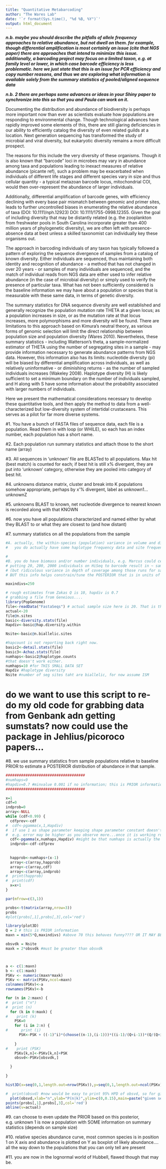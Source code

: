 ```yaml
---
title: "Quantitative Metabarcoding"
author: "The Wares Lab"
date: '`r format(Sys.time(), "%d %B, %Y")`'
output: html_document
---
```


***n.b. maybe you should describe the pitfalls of allele frequency approaches to relative abundance, but not dwell on them. for example, though differential amplification is most certainly an issue (cite that NGS paper) there are approaches that intend to minimize this issue. additionally, a barcoding project may focus on a limited taxon, e.g. at family level or lower, in which case barcode efficiency is less problematic. here we just state that this is an issue for PCR efficiency and copy number reasons, and thus we are exploring what information is available solely from the summary statistics of pooled/aligned sequence data***

***n.b. 2 there are perhaps some advances or ideas in your Shiny paper to synchronize into this so that you and Paula can work on it.***

Documenting the distribution and abundance of biodiversity is perhaps more important now than ever as scientists evaluate how populations are responding to environmental change. Though technological advances have rapidly improved some elements of this, there are still glaring deficiencies in our ability to efficiently catalog the diversity of even related guilds at a location. Next generation sequencing has transformed the study of microbial and viral diversity, but eukaryotic diversity remains a more difficult prospect.

The reasons for this include the very diversity of these organisms. Though it is also known that "barcode" loci in microbes may vary in abundance among taxa and populations leading to inexact measures of relative abundance (picante ref), such a problem may be exacerbated when individuals of different life stages and different species vary in size and thus cellular quantity - a typical metazoan barcode locus, mitochondrial COI, would then over-represent the abundance of larger individuals. 

Additionally, differential amplification of barcode genes, with efficiency declining with every base pair mismatch between genomic and primer sites, leads to further uncontrolled biases in enumerating the relative abundance of taxa (DOI: 10.1111/nph.12923) DOI: 10.1111/1755-0998.12355. Given the goal of including diversity that may be distantly related (e.g. the zooplankton from freshwater pools in South Carolina incorporate greater than 400 million years of phylogenetic diversity), we are often left with presence-absence data at best unless a skilled taxonomist can individually key these organisms out.

The approach in barcoding individuals of any taxon has typically followed a pattern of exploring the sequence divergence of samples from a catalog of known diversity. Either individuals are sequenced, thus maintaining both identity and recognition of abundance - a method that has not changed in over 20 years - or samples of many individuals are sequenced, and the match of individual reads from NGS data are either used to infer relative abundance (in the case of microbial diversity) or simply used to verify the presence of particular taxa. What has not been sufficiently considered is the baseline information we may have about a population or species that is measurable with these same data, in terms of genetic diversity.

The summary statistics for DNA sequence diversity are well established and generally recognize the population mutation rate THETA at a given locus; as a population increases in size, or as the mutation rate at that locus increases, more polymorphisms and more diversity will be found. There are limitations to this approach based on Kimura's neutral theory, as various forms of genomic selection will limit the direct relationship between population size and population diversity (Wares 2010). Nevertheless, these summary statistics - including Watterson's theta, a sample-normalized estimator of THETA using the number of segregating sites in a sample - may provide information necessary to generate abundance patterns from NGS data. However, this information also has its limits: nucleotide diversity (pi) will be biased by differential amplification across individuals, as well as relatively uninformative - or diminishing returns - as the number of sampled individuals increases (Wakeley 2008). Haplotype diversity (H) is likely sufficient to set a minimum boundary on the number of individuals sampled, and H along with S have some information about the probability associated with larger numbers of individuals.

Here we present the mathematical considerations necessary to develop these quantitative tools, and then apply the method to data from a well-characterized but low-diversity system of intertidal crustaceans. This serves as a pilot for far more diverse systems.

#1. You have a bunch of FASTA files of sequence data, each file is a population. Read them in with loop (or WHILE), so each has an index number, each population has a short name.

#2. Each population run summary statistics and attach those to the short name (array)

#3. All sequences in 'unknown' file are BLASTed to all populations. Max hit (best match) is counted for each; if best hit is still x% divergent, they are put into 'unknown' category, otherwise they are pooled into category of best hit.

#4. unknowns distance matrix, cluster and break into K populations somehow appropriate, perhaps by x'% divergent, label as unknown1...unknownZ

#5. unknowns BLAST to known, net nucleotide divergence to nearest known is recorded along with that KNOWN

#6. now you have all populations characterized and named either by what they BLAST to or what they are closest to (and how distant)

#7. summary statistics on all the populations from the sample

```r
#A. actually, the within-species (population) variance in volume and differential PCR less problem so 
#   you do actually have some haplotype frequency data and site frequency spectrum data?? Hmm not quite. because deep coverage of each allele but unknown coverage, so SFS would be goofy.

# 
#B. you do have biomass and/or number individuals, e.g. Marcus could certainly tell me if n=200 in the library
# putting 20, 200, 2000 individuals on HiSeq to barcode result in ~ same proportion of reads
# (but ridiculous variance in depth of coverage among those runs for same data)
# BUT this info helps constrain/tune the POSTERIOR that is in units of individuals rather than proportions

maxindivs=250
```


```r
# rough estimates from Zakas Q is 10, hapdiv is 0.7
# grabbing a file from Geneious....
library(PopGenome)
file<-readData("FastaSeqs") # actual sample size here is 20. That is the number I'd like to come out...AND, TO AN EXTENT, IT IS AT LEAST IN THE INTERVALS FOR BOTH...
actual<-20
file@n.sites
basic<-diversity.stats(file)
Hapdiv<-basic@hap.diversity.within

Nsite<-basic@n.biallelic.sites

#hapcount is not reporting back right now.
basic2<-detail.stats(file)
basic3<-Achaz.stats(file)
numhaps<-basic2@haplotype.counts
#that doesn't work either.
numhaps=10 #for THIS SMALL DATA SET
Hapdiv #haplotype diversity
Nsite #number of seg sites taht are biallelic, for now assume ISM

```


# do we want to use this script to re-do my old code for grabbing data from Genbank adn getting sumstats? now could use the package in Jehlius/picoroco papers...

#8. we use summary statistics from sample populations relative to baseline PRIOR to estimate a POSTERIOR distribution of abundance in that sample.

```r

####################################
#numhaps=9
#hapdiv=0.7 #minvalue 0.001 if no information; this is PRIOR information
####################################

x=1
cdf=0
indprob=0
array<-NULL
while (cdf<0.99) {
  cdfprev<-cdf
#  cdf<-pgamma(x,1,Hapdiv) 
#  if use 1 as shape parameter keeping shape parameter constant doesn't account for increased variance (?) as numhaps go up, 
#  e.g. error may be higher as you observe more...once it is working run it by somebody mathier.
  cdf<-pgamma(x,numhaps,Hapdiv) #might be that numhaps is actually the shape parameter!!!! or: something else...non-gamma.
  indprob<-cdf-cdfprev
  
  
  happrob<-numhaps+(x-1)
  array<-c(array,happrob)
  array<-c(array,cdf)
  array<-c(array,indprob)
#  print(happrob)
#  print(cdf)
  x=x+1
}

par(mfrow=c(3,1))

probs<-t(matrix(array,nrow=3))
probs
#plot(probs[,1],probs[,3],col='red')

```



```r
library(plot3D)
Q = 2 # this is PRIOR information
maxn = min(5*Q,maxindivs) #above 70 this behaves funny???? OR IT MAY BE SOME MULTIPLE OF Q*maxn that is problem?

obsvdk = Nsite
maxk = 2*obsvdk #must be greater than obsvdk



a <- c(1:maxn)
b <- c(1:maxk)
PSKv <- numeric(maxn*maxk)
PSKv <- matrix(PSKv,ncol=maxn)
colnames(PSKv)<-a
rownames(PSKv)<-b

for (n in 2:maxn) {
#  print ("n")
#  print (n)
  for (k in 0:maxk) {
#    print (k)
    PSK=0
    for (i in 2:n) {
#      print (i)
      PSK<-PSK + ((-1)^i)*(choose((n-1),(i-1)))*((i-1)/(Q+i-1))*(Q/(Q+i-1))^k
      
    }
#    print (PSK)
    PSKv[k,n]<-PSKv[k,n]+PSK
    obsvd<-PSKv[obsvdk,]

  }
  
}

hist3D(x=seq(0,1,length.out=nrow(PSKv)),y=seq(0,1,length.out=ncol(PSKv)),PSKv,col=NULL,border="black",theta=30,phi=30,xlab="k",ylab="n",zlab="P{S=k}",alpha=0.35,main=paste((expression(theta))," = ",Q))

```

```r
#  print(obsvd) #now would be easy to print 95% HPD of obsvd, so for given theta and k this is the distribution of n
  plot(obsvd,xlab="n",ylab="P(n|k)",ylim=c(0,0.15),main=paste("given segsites =",obsvdk, "and theta =",Q,"in black; given hapdiv in red"))
points(probs[,1],probs[,3],col='red')
abline(v=actual)


```



#9. can choose to even update the PRIOR based on this posterior, e.g. unknown 1 is now a population with SOME information on summary statistics (depends on sample size)

#10. relative species abundance curve, most common species is in position 1 on X axis and abundance is plotted on Y as boxplot of likely abundance.... all the way down to the populations that you can only tell are present

#11. you are now in the lognormal world of Hubbell, flawed though that may be.

